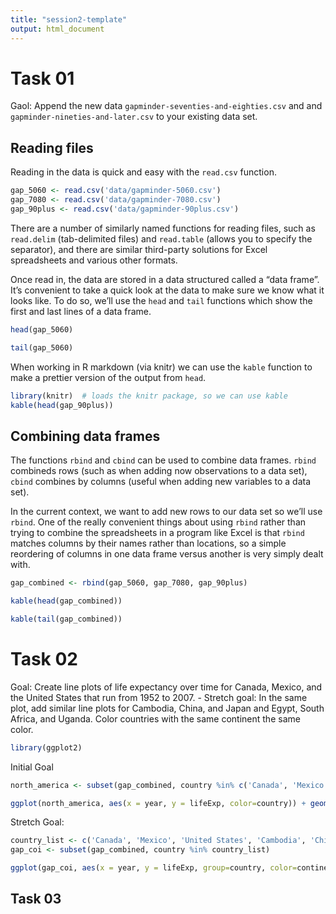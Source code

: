 ```yaml
---
title: "session2-template"
output: html_document
---
```



# Task 01

Gaol: Append the new data `gapminder-seventies-and-eighties.csv` and and `gapminder-nineties-and-later.csv` to your existing data set.

## Reading files

Reading in the data is quick and easy with the `read.csv` function.  
```r
gap_5060 <- read.csv('data/gapminder-5060.csv')
gap_7080 <- read.csv('data/gapminder-7080.csv')
gap_90plus <- read.csv('data/gapminder-90plus.csv')
```

There are a number of similarly named functions for reading files, such as  `read.delim` (tab-delimited files) and `read.table` (allows you to specify the separator), and there are similar third-party solutions for Excel spreadsheets and various other formats.

Once read in, the data are stored in a data structured called a "data frame". It's convenient to take a quick look at the data to make sure we know what it looks like. To do so, we'll use the `head` and `tail` functions which show the first and last lines of a data frame.

```r
head(gap_5060)
```


```r
tail(gap_5060)
```

When working in R markdown (via knitr) we can use the `kable` function to make a prettier version of the output from `head`.

```r
library(knitr)  # loads the knitr package, so we can use kable
kable(head(gap_90plus))
```


## Combining data frames

The functions `rbind` and `cbind` can be used to combine data frames. `rbind` combineds rows (such as when adding now observations to a data set), `cbind` combines by columns (useful when adding new variables to a data set).  

In the current context, we want to add new rows to our data set so we'll use `rbind`. One of the really convenient things about using `rbind` rather than trying to combine the spreadsheets in a program like Excel is that `rbind` matches columns by their names rather than locations, so a simple reordering of columns in one data frame versus another is very simply dealt with.


```r
gap_combined <- rbind(gap_5060, gap_7080, gap_90plus)
```


```r
kable(head(gap_combined))
```


```r
kable(tail(gap_combined))
```


# Task 02

Goal: Create line plots of life expectancy over time for Canada, Mexico, and the United States that run from 1952 to 2007.
- Stretch goal:  In the same plot, add similar line plots for Cambodia, China, and Japan and Egypt, South Africa, and Uganda.  Color countries with the same continent the same color.


```r
library(ggplot2)
```

Initial Goal
```r
north_america <- subset(gap_combined, country %in% c('Canada', 'Mexico', 'United States'))

ggplot(north_america, aes(x = year, y = lifeExp, color=country)) + geom_line() + xlab("Year") + ylab("Life Expectancy")
```

Stretch Goal:
```r

country_list <- c('Canada', 'Mexico', 'United States', 'Cambodia', 'China', 'Japan', 'Egypt', 'South Africa', 'Uganda')
gap_coi <- subset(gap_combined, country %in% country_list)

ggplot(gap_coi, aes(x = year, y = lifeExp, group=country, color=continent)) + geom_line() + xlab("Year") + ylab("Life Expectancy")

```

## Task 03



